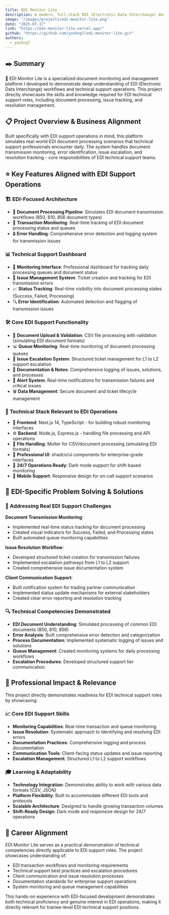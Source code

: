 ```yaml
---
title: EDI Monitor Lite
description: A modern, full-stack EDI (Electronic Data Interchange) document monitoring and management system built with Next.js, Node.js, and shadcn/ui for real-time document processing and issue tracking.
image: "/images/projects/edi-monitor-lite.png"
date: "2025-07-17"
link: "https://edi-monitor-lite.vercel.app/"
github: "https://github.com/yashng7/edi-monitor-lite.git"
authors:
  - yashng7
---
```


## ✒️ Summary

🚀 EDI Monitor Lite is a specialized document monitoring and management platform I developed to demonstrate deep understanding of EDI (Electronic Data Interchange) workflows and technical support operations. This project directly showcases the skills and knowledge required for EDI technical support roles, including document processing, issue tracking, and resolution management.

## 📋 Project Overview & Business Alignment

Built specifically with EDI support operations in mind, this platform simulates real-world EDI document processing scenarios that technical support professionals encounter daily. The system handles document transmission monitoring, error identification, issue escalation, and resolution tracking - core responsibilities of EDI technical support teams.

## ⭐ Key Features Aligned with EDI Support Operations

### 🏗️ EDI-Focused Architecture
- 🔄 **Document Processing Pipeline**: Simulates EDI document transmission workflows (850, 810, 856 document types)
- 💾 **Transaction Monitoring**: Real-time tracking of EDI document processing status and queues
- 🔒 **Error Handling**: Comprehensive error detection and logging system for transmission issues

### 📊 Technical Support Dashboard
- 💅 **Monitoring Interface**: Professional dashboard for tracking daily processing queues and document status
- 🎫 **Issue Management System**: Ticket creation and tracking for EDI transmission errors
- 📈 **Status Tracking**: Real-time visibility into document processing states (Success, Failed, Processing)
- 🔍 **Error Identification**: Automated detection and flagging of transmission issues

### 🛠️ Core EDI Support Functionality
- 📁 **Document Upload & Validation**: CSV file processing with validation (simulating EDI document formats)
- 📊 **Queue Monitoring**: Real-time monitoring of document processing queues
- 🎫 **Issue Escalation System**: Structured ticket management for L1 to L2 support escalation
- 📝 **Documentation & Notes**: Comprehensive logging of issues, solutions, and processes
- 🔔 **Alert System**: Real-time notifications for transmission failures and critical issues
- 🗑️ **Data Management**: Secure document and ticket lifecycle management

### 🔧 Technical Stack Relevant to EDI Operations
- 🎯 **Frontend**: Next.js 14, TypeScript - for building robust monitoring interfaces
- ⚙️ **Backend**: Node.js, Express.js - handling file processing and API operations
- 📄 **File Handling**: Multer for CSV/document processing (simulating EDI formats)
- 🎨 **Professional UI**: shadcn/ui components for enterprise-grade interfaces
- 🌙 **24/7 Operations Ready**: Dark mode support for shift-based monitoring
- 📱 **Mobile Support**: Responsive design for on-call support scenarios

## 💪 EDI-Specific Problem Solving & Solutions

### 🎯 Addressing Real EDI Support Challenges

**Document Transmission Monitoring**: 
- Implemented real-time status tracking for document processing
- Created visual indicators for Success, Failed, and Processing states
- Built automated queue monitoring capabilities

**Issue Resolution Workflow**:
- Developed structured ticket creation for transmission failures
- Implemented escalation pathways from L1 to L2 support
- Created comprehensive issue documentation system

**Client Communication Support**:
- Built notification system for trading partner communication
- Implemented status update mechanisms for external stakeholders
- Created clear error reporting and resolution tracking

### 🔍 Technical Competencies Demonstrated

- **EDI Document Understanding**: Simulated processing of common EDI documents (850, 810, 856)
- **Error Analysis**: Built comprehensive error detection and categorization
- **Process Documentation**: Implemented systematic logging of issues and solutions
- **Queue Management**: Created monitoring systems for daily processing workflows
- **Escalation Procedures**: Developed structured support tier communication

## 🚀 Professional Impact & Relevance

This project directly demonstrates readiness for EDI technical support roles by showcasing:

### 📈 Core EDI Support Skills
- **Monitoring Capabilities**: Real-time transaction and queue monitoring
- **Issue Resolution**: Systematic approach to identifying and resolving EDI errors
- **Documentation Practices**: Comprehensive logging and process documentation
- **Communication Tools**: Client-facing status updates and issue reporting
- **Escalation Management**: Structured L1 to L2 support workflows

### 🎓 Learning & Adaptability
- **Technology Integration**: Demonstrates ability to work with various data formats (CSV, JSON)
- **Platform Flexibility**: Built to accommodate different EDI tools and protocols
- **Scalable Architecture**: Designed to handle growing transaction volumes
- **Shift-Ready Design**: Dark mode and responsive design for 24/7 operations

## 🎯 Career Alignment

EDI Monitor Lite serves as a practical demonstration of technical competencies directly applicable to EDI support roles. The project showcases understanding of:

- EDI transaction workflows and monitoring requirements
- Technical support best practices and escalation procedures
- Client communication and issue resolution processes
- Documentation standards for enterprise support operations
- System monitoring and queue management capabilities

This hands-on experience with EDI-focused development demonstrates both technical proficiency and genuine interest in EDI operations, making it directly relevant for trainee-level EDI technical support positions.
